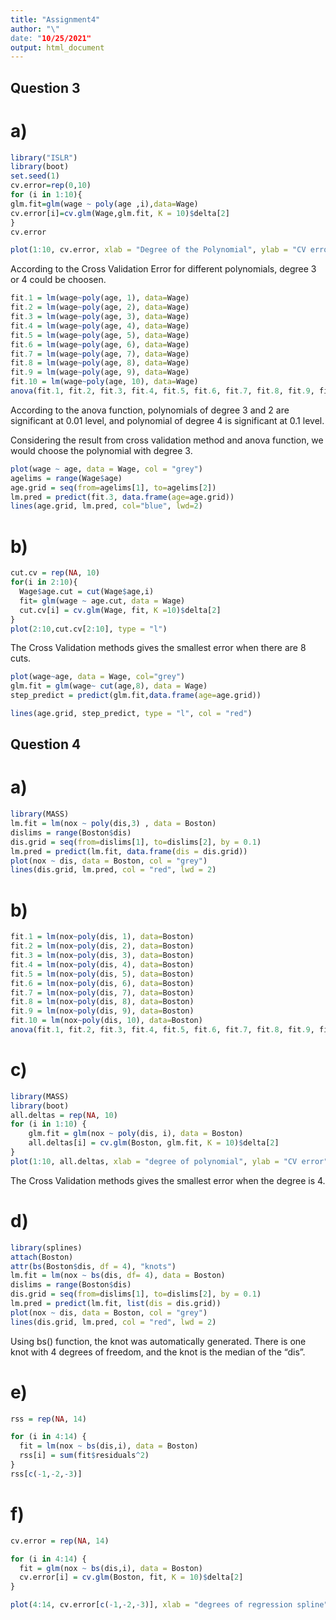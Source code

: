 ```yaml
---
title: "Assignment4"
author: "\"
date: "10/25/2021"
output: html_document
---
```


## Question 3

# a)
```r
library("ISLR")
library(boot)
set.seed(1)
cv.error=rep(0,10)
for (i in 1:10){
glm.fit=glm(wage ~ poly(age ,i),data=Wage)
cv.error[i]=cv.glm(Wage,glm.fit, K = 10)$delta[2]
}
cv.error

plot(1:10, cv.error, xlab = "Degree of the Polynomial", ylab = "CV error", type = "l")
```

According to the Cross Validation Error for different polynomials, degree 3 or 4 could be choosen.

```r
fit.1 = lm(wage~poly(age, 1), data=Wage)
fit.2 = lm(wage~poly(age, 2), data=Wage)
fit.3 = lm(wage~poly(age, 3), data=Wage)
fit.4 = lm(wage~poly(age, 4), data=Wage)
fit.5 = lm(wage~poly(age, 5), data=Wage)
fit.6 = lm(wage~poly(age, 6), data=Wage)
fit.7 = lm(wage~poly(age, 7), data=Wage)
fit.8 = lm(wage~poly(age, 8), data=Wage)
fit.9 = lm(wage~poly(age, 9), data=Wage)
fit.10 = lm(wage~poly(age, 10), data=Wage)
anova(fit.1, fit.2, fit.3, fit.4, fit.5, fit.6, fit.7, fit.8, fit.9, fit.10)

```

According to the anova function, polynomials of degree 3 and 2 are significant at 0.01 level, and polynomial of degree 4 is significant at 0.1 level.

Considering the result from cross validation method and anova function, we would choose the polynomial with degree 3.

```r
plot(wage ~ age, data = Wage, col = "grey")
agelims = range(Wage$age)
age.grid = seq(from=agelims[1], to=agelims[2])
lm.pred = predict(fit.3, data.frame(age=age.grid))
lines(age.grid, lm.pred, col="blue", lwd=2)
```
 
# b)
```r
cut.cv = rep(NA, 10)
for(i in 2:10){
  Wage$age.cut = cut(Wage$age,i)
  fit= glm(wage ~ age.cut, data = Wage)
  cut.cv[i] = cv.glm(Wage, fit, K =10)$delta[2]
}
plot(2:10,cut.cv[2:10], type = "l")
```

The Cross Validation methods gives the smallest error when there are 8 cuts. 

```r
plot(wage~age, data = Wage, col="grey")
glm.fit = glm(wage~ cut(age,8), data = Wage)
step_predict = predict(glm.fit,data.frame(age=age.grid))

lines(age.grid, step_predict, type = "l", col = "red")
```

## Question 4

# a)
```r
library(MASS)
lm.fit = lm(nox ~ poly(dis,3) , data = Boston)
dislims = range(Boston$dis)
dis.grid = seq(from=dislims[1], to=dislims[2], by = 0.1)
lm.pred = predict(lm.fit, data.frame(dis = dis.grid))
plot(nox ~ dis, data = Boston, col = "grey")
lines(dis.grid, lm.pred, col = "red", lwd = 2)
```

# b)
```r
fit.1 = lm(nox~poly(dis, 1), data=Boston)
fit.2 = lm(nox~poly(dis, 2), data=Boston)
fit.3 = lm(nox~poly(dis, 3), data=Boston)
fit.4 = lm(nox~poly(dis, 4), data=Boston)
fit.5 = lm(nox~poly(dis, 5), data=Boston)
fit.6 = lm(nox~poly(dis, 6), data=Boston)
fit.7 = lm(nox~poly(dis, 7), data=Boston)
fit.8 = lm(nox~poly(dis, 8), data=Boston)
fit.9 = lm(nox~poly(dis, 9), data=Boston)
fit.10 = lm(nox~poly(dis, 10), data=Boston)
anova(fit.1, fit.2, fit.3, fit.4, fit.5, fit.6, fit.7, fit.8, fit.9, fit.10)

```

# c)
```r
library(MASS)
library(boot)
all.deltas = rep(NA, 10)
for (i in 1:10) {
    glm.fit = glm(nox ~ poly(dis, i), data = Boston)
    all.deltas[i] = cv.glm(Boston, glm.fit, K = 10)$delta[2]
}
plot(1:10, all.deltas, xlab = "degree of polynomial", ylab = "CV error", type = "l")
```

The Cross Validation methods gives the smallest error when the degree is 4.

# d)
```r
library(splines)
attach(Boston)
attr(bs(Boston$dis, df = 4), "knots")
lm.fit = lm(nox ~ bs(dis, df= 4), data = Boston)
dislims = range(Boston$dis)
dis.grid = seq(from=dislims[1], to=dislims[2], by = 0.1)
lm.pred = predict(lm.fit, list(dis = dis.grid))
plot(nox ~ dis, data = Boston, col = "grey")
lines(dis.grid, lm.pred, col = "red", lwd = 2)
``` 

Using bs() function, the knot was automatically generated. There is one knot with 4 degrees of freedom, and the knot is the median of the "dis".

# e)
```r

rss = rep(NA, 14)

for (i in 4:14) {
  fit = lm(nox ~ bs(dis,i), data = Boston)
  rss[i] = sum(fit$residuals^2)
}
rss[c(-1,-2,-3)]

```

# f)
```r
cv.error = rep(NA, 14)

for (i in 4:14) {
  fit = glm(nox ~ bs(dis,i), data = Boston)
  cv.error[i] = cv.glm(Boston, fit, K = 10)$delta[2]
}

plot(4:14, cv.error[c(-1,-2,-3)], xlab = "degrees of regression spline", ylab = "CV error", type = "l")

```
